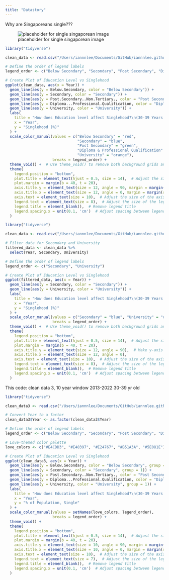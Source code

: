 ```yaml
---
title: "Datastory"
---
```


Why are Singaporeans single???

![placeholder for single singaporean image](https://www.nus.edu.sg/images/default-source/identity-images/NUS_logo_full-horizontal.jpg)

```r
library("tidyverse")

clean_data <- read.csv("/Users/iannnlee/Documents/GitHub/iannnlee.github.io/iannnlee.github.io/clean_data2.csv")

# Define the order of legend labels
legend_order <- c("Below Secondary", "Secondary", "Post Secondary", "Diploma & Professional Qualification", "University")

# Create Plot of Education Level vs Singlehood
ggplot(clean_data, aes(x = Year)) +
  geom_line(aes(y = Below.Secondary, color = "Below Secondary")) +
  geom_line(aes(y = Secondary, color = "Secondary")) +
  geom_line(aes(y = Post.Secondary..Non.Tertiary., color = "Post Secondary")) +
  geom_line(aes(y = Diploma...Professional.Qualification, color = "Diploma & Professional Qualification")) +
  geom_line(aes(y = University, color = "University")) +
  labs(
    title = "How does Education level affect Singlehood?\n(30-39 Years Old)",  # Use a line break for the title
    x = "Year",
    y = "Singlehood (%)"
  ) +
  scale_color_manual(values = c("Below Secondary" = "red", 
                                "Secondary" = "blue", 
                                "Post Secondary" = "green", 
                                "Diploma & Professional Qualification" = "purple", 
                                "University" = "orange"),
                     breaks = legend_order) +
  theme_void() +  # Use theme_void() to remove both background grids and grid lines
  theme(
    legend.position = "bottom",
    plot.title = element_text(hjust = 0.5, size = 14),  # Adjust the size of the title text
    plot.margin = margin(b = 40, t = 20),
    axis.title.y = element_text(size = 12, angle = 90, margin = margin(r = 10)),  # Make y-axis label vertical
    axis.title.x = element_text(size = 12, angle = 0, margin = margin(r = 10)),
    axis.text = element_text(size = 10),  # Adjust the size of the axis text
    legend.text = element_text(size = 8),  # Adjust the size of the legend text
    legend.title = element_blank(),  # Remove legend title
    legend.spacing.x = unit(0.1, 'cm')  # Adjust spacing between legend items
  )
```

```r
library("tidyverse")

clean_data <- read.csv("/Users/iannnlee/Documents/GitHub/iannnlee.github.io/iannnlee.github.io/clean_data2.csv")

# Filter data for Secondary and University
filtered_data <- clean_data %>%
  select(Year, Secondary, University)

# Define the order of legend labels
legend_order <- c("Secondary", "University")

# Create Plot of Education Level vs Singlehood
ggplot(filtered_data, aes(x = Year)) +
  geom_line(aes(y = Secondary, color = "Secondary")) +
  geom_line(aes(y = University, color = "University")) +
  labs(
    title = "How does Education level affect Singlehood?\n(30-39 Years Old)",  # Use a line break for the title
    x = "Year",
    y = "Singlehood (%)"
  ) +
  scale_color_manual(values = c("Secondary" = "blue", "University" = "orange"),
                     breaks = legend_order) +
  theme_void() +  # Use theme_void() to remove both background grids and grid lines
  theme(
    legend.position = "bottom",
    plot.title = element_text(hjust = 0.5, size = 14),  # Adjust the size of the title text
    plot.margin = margin(b = 40, t = 20),
    axis.title.y = element_text(size = 12, angle = 90),  # Make y-axis label vertical
    axis.title.x = element_text(size = 12, angle = 0),
    axis.text = element_text(size = 10),  # Adjust the size of the axis text
    legend.text = element_text(size = 8),  # Adjust the size of the legend text
    legend.title = element_blank(),  # Remove legend title
    legend.spacing.x = unit(0.1, 'cm')  # Adjust spacing between legend items
  )

```

This code: clean data 3, 10 year window 2013-2022
30-39 yr old

```r
library("tidyverse")

clean_data3 <- read.csv("/Users/iannnlee/Documents/GitHub/iannnlee.github.io/iannnlee.github.io/clean_data3.csv")

# Convert Year to a factor
clean_data3$Year <- as.factor(clean_data3$Year)

# Define the order of legend labels
legend_order <- c("Below Secondary", "Secondary", "Post Secondary", "Diploma & Professional Qualification", "University")

# Love-themed color palette
love_colors <- c("#E4CDD3", "#E48397", "#E24767", "#B51A3A", "#5E081E")

# Create Plot of Education Level vs Singlehood
ggplot(clean_data3, aes(x = Year)) +
  geom_line(aes(y = Below.Secondary, color = "Below Secondary", group = 1)) +
  geom_line(aes(y = Secondary, color = "Secondary", group = 1)) +
  geom_line(aes(y = Post.Secondary..Non.Tertiary., color = "Post Secondary", group = 1)) +
  geom_line(aes(y = Diploma...Professional.Qualification, color = "Diploma & Professional Qualification", group = 1)) +
  geom_line(aes(y = University, color = "University", group = 1)) +
  labs(
    title = "How does Education level affect Singlehood?\n(30-39 Years Old)",  
    x = "Year",
    y = "% of Population, Single"
  ) +
  scale_color_manual(values = setNames(love_colors, legend_order),
                     breaks = legend_order) +
  theme_void() +  
  theme(
    legend.position = "bottom",
    plot.title = element_text(hjust = 0.5, size = 14),  # Adjust the size of the title text
    plot.margin = margin(b = 40, t = 20),
    axis.title.y = element_text(size = 10, angle = 90, margin = margin(r = 10)),  # Make y-axis label vertical
    axis.title.x = element_text(size = 10, angle = 0, margin = margin(r = 10)),
    axis.text = element_text(size = 10),  # Adjust the size of the axis text
    legend.text = element_text(size = 7),  # Adjust the size of the legend text
    legend.title = element_blank(),  # Remove legend title
    legend.spacing.x = unit(0.1, 'cm')  # Adjust spacing between legend items
  )
```

